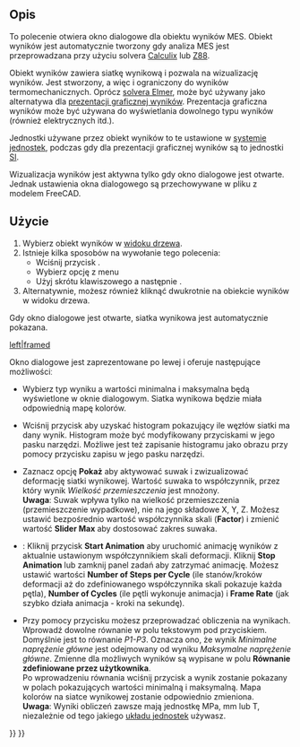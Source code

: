 <languages/>

{{Docnav
|[[FEM_ResultsPurge/pl|Usuń wyniki]]
|[[FEM_PostApplyChanges/pl|Zastosuj zmiany]]
|[[FEM_Workbench/pl|środowisko pracy MES]]
|IconL=FEM_ResultsPurge.svg
|IconR=FEM_PostApplyChanges.svg
|IconC=Workbench_FEM.svg
}}

{{GuiCommand/pl
|Name=FEM ResultShow
|Name/pl=MES: Pokaż wyniki
|MenuLocation=Wyniki → Pokaż wyniki
|Workbenches=[[FEM_Workbench/pl|MES]]
|Shortcut={{KEY|R}} {{KEY|S}}
|SeeAlso=[[FEM_PostPipelineFromResult/pl|Prezentacja graficzna wyników]], [[FEM_tutorial/pl|Poradnik MES]]
}}

<span id="Description"></span>
==Opis==

To polecenie otwiera okno dialogowe dla obiektu wyników MES. Obiekt wyników jest automatycznie tworzony gdy analiza MES jest przeprowadzana przy użyciu solvera [[FEM_SolverCalculixCcxtools/pl|Calculix]] lub [[FEM_SolverZ88/pl|Z88]].

Obiekt wyników zawiera siatkę wynikową i pozwala na wizualizację wyników. Jest stworzony, a więc i ograniczony do wyników termomechanicznych. Oprócz [[FEM_SolverElmer/pl|solvera Elmer]], może być używany jako alternatywa dla [[FEM_PostPipelineFromResult/pl|prezentacji graficznej wyników]]. Prezentacja graficzna wyników może być używana do wyświetlania dowolnego typu wyników (również elektrycznych itd.).

Jednostki używane przez obiekt wyników to te ustawione w [[Preferences_Editor/pl#Jednostki|systemie jednostek]], podczas gdy dla prezentacji graficznej wyników są to jednostki [https://pl.wikipedia.org/wiki/Uk%C5%82ad_SI SI].

Wizualizacja wyników jest aktywna tylko gdy okno dialogowe jest otwarte. Jednak ustawienia okna dialogowego są przechowywane w pliku z modelem FreeCAD.

<span id="Usage"></span>
==Użycie==

# Wybierz obiekt wyników w [[Tree_view/pl|widoku drzewa]].
# Istnieje kilka sposobów na wywołanie tego polecenia:
#* Wciśnij przycisk {{Button|[[Image:FEM_ResultShow.svg|16px]] [[FEM_ResultShow/pl|Pokaż wyniki]]}}.
#* Wybierz opcję {{MenuCommand|Wyniki → [[Image:FEM_ResultShow.svg|16px]] Pokaż wyniki}} z menu
#* Użyj skrótu klawiszowego {{KEY|R}} a następnie {{KEY|S}}.
# Alternatywnie, możesz również kliknąć dwukrotnie na obiekcie wyników w widoku drzewa.

Gdy okno dialogowe jest otwarte, siatka wynikowa jest automatycznie pokazana.

[[File:FEM_Result-Object-Dialog.png|left|framed]]

Okno dialogowe jest zaprezentowane po lewej i oferuje następujące możliwościː

* Wybierz typ wyniku a wartości minimalna i maksymalna będą wyświetlone w oknie dialogowym. Siatka wynikowa będzie miała odpowiednią mapę kolorów.

* Wciśnij przycisk {{Button|'''Histogram'''}} aby uzyskać histogram pokazujący ile węzłów siatki ma dany wynik. Histogram może być modyfikowany przyciskami w jego pasku narzędzi. Możliwe jest też zapisanie histogramu jako obrazu przy pomocy przycisku zapisu w jego pasku narzędzi.

* Zaznacz opcję '''Pokaż''' aby aktywować suwak i zwizualizować deformację siatki wynikowej. Wartość suwaka to współczynnik, przez który wynik ''Wielkość przemieszczenia'' jest mnożony.</br>'''Uwaga''': Suwak wpływa tylko na wielkość przemieszczenia (przemieszczenie wypadkowe), nie na jego składowe X, Y, Z. Możesz ustawić bezpośrednio wartość współczynnika skali ('''Factor''') i zmienić wartość '''Slider Max''' aby dostosować zakres suwaka.

* {{Version/pl|1.1}}: Kliknij przycisk '''Start Animation''' aby uruchomić animację wyników z aktualnie ustawionym współczynnikiem skali deformacji. Kliknij '''Stop Animation''' lub zamknij panel zadań aby zatrzymać animację. Możesz ustawić wartości '''Number of Steps per Cycle''' (ile stanów/kroków deformacji aż do zdefiniowanego współczynnika skali pokazuje każda pętla), '''Number of Cycles''' (ile pętli wykonuje animacja) i '''Frame Rate''' (jak szybko działa animacja - kroki na sekundę).

* Przy pomocy przycisku {{Button|'''Oblicz'''}} możesz przeprowadzać obliczenia na wynikach. Wprowadź dowolne równanie w polu tekstowym pod przyciskiem. Domyślnie jest to równanie ''P1-P3''. Oznacza ono, że wynik ''Minimalne naprężenie główne'' jest odejmowany od wyniku ''Maksymalne naprężenie główne''. Zmienne dla możliwych wyników są wypisane w polu '''Równanie zdefiniowane przez użytkownika'''.</br>Po wprowadzeniu równania wciśnij przycisk a wynik zostanie pokazany w polach pokazujących wartości minimalną i maksymalną. Mapa kolorów na siatce wynikowej zostanie odpowiednio zmieniona.</br>'''Uwaga''': Wyniki obliczeń zawsze mają jednostkę MPa, mm lub T, niezależnie od tego jakiego [[Preferences_Editor/pl#Jednostki|układu jednostek]] używasz.


{{Docnav
|[[FEM_ResultsPurge/pl|Usuń wyniki]]
|[[FEM_PostApplyChanges/pl|Zastosuj zmiany]]
|[[FEM_Workbench/pl|środowisko pracy MES]]
|IconL=FEM_ResultsPurge.svg
|IconR=FEM_PostApplyChanges.svg
|IconC=Workbench_FEM.svg
}}

{{FEM_Tools_navi{{#translation:}}}}
{{Userdocnavi{{#translation:}}}}